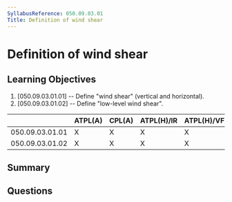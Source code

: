 ```yaml
---
SyllabusReference: 050.09.03.01
Title: Definition of wind shear
---
```


# Definition of wind shear

## Learning Objectives

1. [050.09.03.01.01] -- Define "wind shear" (vertical and horizontal).
2. [050.09.03.01.02] -- Define "low-level wind shear".

|                 | ATPL(A) | CPL(A) | ATPL(H)/IR | ATPL(H)/VFR | CPL(H) | IR  | CBIR(A) |
| --------------- | ------- | ------ | ---------- | ----------- | ------ | --- | ------- |
| 050.09.03.01.01 | X       | X      | X          | X           | X      | X   | X       |
| 050.09.03.01.02 | X       | X      | X          | X           | X      | X   | X       |

## Summary

## Questions

